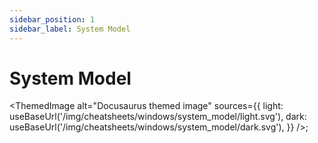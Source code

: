 ```yaml
---
sidebar_position: 1
sidebar_label: System Model
---
```


# System Model


<ThemedImage
  alt="Docusaurus themed image"
  sources={{
    light: useBaseUrl('/img/cheatsheets/windows/system_model/light.svg'),
    dark: useBaseUrl('/img/cheatsheets/windows/system_model/dark.svg'),
  }}
/>;
